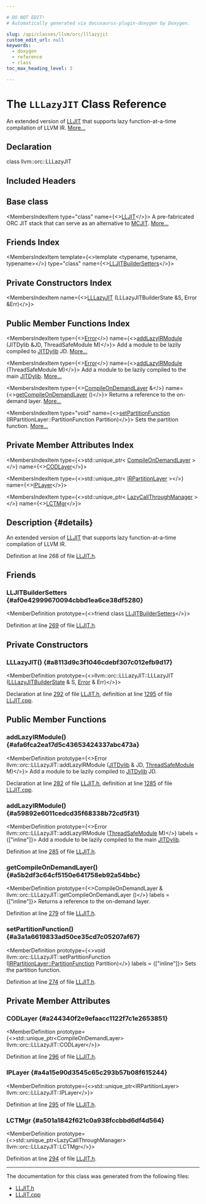 ```yaml
---

# DO NOT EDIT!
# Automatically generated via docusaurus-plugin-doxygen by Doxygen.

slug: /api/classes/llvm/orc/lllazyjit
custom_edit_url: null
keywords:
  - doxygen
  - reference
  - class
toc_max_heading_level: 3

---
```





# The `LLLazyJIT` Class Reference

<DoxygenPage pluginConfig={pluginConfig}>

An extended version of <a href="/docs/api/classes/llvm/orc/lljit">LLJIT</a> that supports lazy function-at-a-time compilation of LLVM IR. <a href="#details">More...</a>

## Declaration

<CodeBlock>class llvm::orc::LLLazyJIT</CodeBlock>

## Included Headers

<IncludesList>
<IncludesListItem
  filePath="llvm/ExecutionEngine/Orc/LLJIT.h"
  permalink="/docs/api/files/include/include/llvm/include/llvm/executionengine/include/llvm/executionengine/orc/lljit-h"
  isLocal="true" />
</IncludesList>

## Base class

<MembersIndex>

<MembersIndexItem
  type="class"
  name={<><a href="/docs/api/classes/llvm/orc/lljit">LLJIT</a></>}>
A pre-fabricated ORC JIT stack that can serve as an alternative to <a href="/docs/api/classes/llvm/mcjit">MCJIT</a>. <a href="/docs/api/classes/llvm/orc/lljit/#details">More...</a>
</MembersIndexItem>

</MembersIndex>

## Friends Index

<MembersIndex>

<MembersIndexItem
  template={<>template &lt;typename, typename, typename&gt;</>}
  type="class"
  name={<><a href="#af0e42999670094cbbd1ea6ce38df5280">LLJITBuilderSetters</a></>}>
</MembersIndexItem>

</MembersIndex>

## Private Constructors Index

<MembersIndex>

<MembersIndexItem
  name={<><a href="#a8113d9c3f1046cdebf307c012efb9d17">LLLazyJIT</a> (LLLazyJITBuilderState &amp;S, Error &amp;Err)</>}>
</MembersIndexItem>

</MembersIndex>

## Public Member Functions Index

<MembersIndex>

<MembersIndexItem
  type={<><a href="/docs/api/classes/llvm/error">Error</a></>}
  name={<><a href="#afa6fca2ea17d5c43653424337abc473a">addLazyIRModule</a> (JITDylib &amp;JD, ThreadSafeModule M)</>}>
Add a module to be lazily compiled to <a href="/docs/api/classes/llvm/orc/jitdylib">JITDylib</a> JD. <a href="#afa6fca2ea17d5c43653424337abc473a">More...</a>
</MembersIndexItem>

<MembersIndexItem
  type={<><a href="/docs/api/classes/llvm/error">Error</a></>}
  name={<><a href="#a59892e6011cedcd35f68338b72cd5f31">addLazyIRModule</a> (ThreadSafeModule M)</>}>
Add a module to be lazily compiled to the main <a href="/docs/api/classes/llvm/orc/jitdylib">JITDylib</a>. <a href="#a59892e6011cedcd35f68338b72cd5f31">More...</a>
</MembersIndexItem>

<MembersIndexItem
  type={<><a href="/docs/api/classes/llvm/orc/compileondemandlayer">CompileOnDemandLayer</a> &amp;</>}
  name={<><a href="#a5b2df3c64cf5150e641758eb92a54bbc">getCompileOnDemandLayer</a> ()</>}>
Returns a reference to the on-demand layer. <a href="#a5b2df3c64cf5150e641758eb92a54bbc">More...</a>
</MembersIndexItem>

<MembersIndexItem
  type="void"
  name={<><a href="#a3a1a6619833ad50ce35cd7c05207af67">setPartitionFunction</a> (IRPartitionLayer::PartitionFunction Partition)</>}>
Sets the partition function. <a href="#a3a1a6619833ad50ce35cd7c05207af67">More...</a>
</MembersIndexItem>

</MembersIndex>

## Private Member Attributes Index

<MembersIndex>

<MembersIndexItem
  type={<>std::unique&#95;ptr&lt; <a href="/docs/api/classes/llvm/orc/compileondemandlayer">CompileOnDemandLayer</a> &gt;</>}
  name={<><a href="#a244340f2e9efaacc1122f7c1e2653851">CODLayer</a></>}>
</MembersIndexItem>

<MembersIndexItem
  type={<>std::unique&#95;ptr&lt; <a href="/docs/api/classes/llvm/orc/irpartitionlayer">IRPartitionLayer</a> &gt;</>}
  name={<><a href="#a4a15e90d3545c65c293b57b08f615244">IPLayer</a></>}>
</MembersIndexItem>

<MembersIndexItem
  type={<>std::unique&#95;ptr&lt; <a href="/docs/api/classes/llvm/orc/lazycallthroughmanager">LazyCallThroughManager</a> &gt;</>}
  name={<><a href="#a501a1842f621c0a938fccbbd6df4d564">LCTMgr</a></>}>
</MembersIndexItem>

</MembersIndex>

## Description {#details}

An extended version of <a href="/docs/api/classes/llvm/orc/lljit">LLJIT</a> that supports lazy function-at-a-time compilation of LLVM IR.

Definition at line 268 of file <a href="/docs/api/files/include/include/llvm/include/llvm/executionengine/include/llvm/executionengine/orc/lljit-h">LLJIT.h</a>.

<SectionDefinition>

## Friends

### LLJITBuilderSetters {#af0e42999670094cbbd1ea6ce38df5280}

<MemberDefinition
  prototype={<>friend class <a href="/docs/api/classes/llvm/orc/lljitbuildersetters">LLJITBuilderSetters</a></>}>

Definition at line <a href="/docs/api/files/include/include/llvm/include/llvm/executionengine/include/llvm/executionengine/orc/lljit-h/#l00269">269</a> of file <a href="/docs/api/files/include/include/llvm/include/llvm/executionengine/include/llvm/executionengine/orc/lljit-h">LLJIT.h</a>.
</MemberDefinition>

</SectionDefinition>

<SectionDefinition>

## Private Constructors

### LLLazyJIT() {#a8113d9c3f1046cdebf307c012efb9d17}

<MemberDefinition
  prototype={<>llvm::orc::LLLazyJIT::LLLazyJIT (<a href="/docs/api/classes/llvm/orc/lllazyjitbuilderstate">LLLazyJITBuilderState</a> &amp; S, <a href="/docs/api/classes/llvm/error">Error</a> &amp; Err)</>}>

Declaration at line <a href="/docs/api/files/include/include/llvm/include/llvm/executionengine/include/llvm/executionengine/orc/lljit-h/#l00292">292</a> of file <a href="/docs/api/files/include/include/llvm/include/llvm/executionengine/include/llvm/executionengine/orc/lljit-h">LLJIT.h</a>, definition at line <a href="/docs/api/files/lib/lib/executionengine/lib/executionengine/orc/lljit-cpp/#l01295">1295</a> of file <a href="/docs/api/files/lib/lib/executionengine/lib/executionengine/orc/lljit-cpp">LLJIT.cpp</a>.
</MemberDefinition>

</SectionDefinition>

<SectionDefinition>

## Public Member Functions

### addLazyIRModule() {#afa6fca2ea17d5c43653424337abc473a}

<MemberDefinition
  prototype={<>Error llvm::orc::LLLazyJIT::addLazyIRModule (<a href="/docs/api/classes/llvm/orc/jitdylib">JITDylib</a> &amp; JD, <a href="/docs/api/classes/llvm/orc/threadsafemodule">ThreadSafeModule</a> M)</>}>
Add a module to be lazily compiled to <a href="/docs/api/classes/llvm/orc/jitdylib">JITDylib</a> JD.

Declaration at line <a href="/docs/api/files/include/include/llvm/include/llvm/executionengine/include/llvm/executionengine/orc/lljit-h/#l00282">282</a> of file <a href="/docs/api/files/include/include/llvm/include/llvm/executionengine/include/llvm/executionengine/orc/lljit-h">LLJIT.h</a>, definition at line <a href="/docs/api/files/lib/lib/executionengine/lib/executionengine/orc/lljit-cpp/#l01285">1285</a> of file <a href="/docs/api/files/lib/lib/executionengine/lib/executionengine/orc/lljit-cpp">LLJIT.cpp</a>.
</MemberDefinition>

### addLazyIRModule() {#a59892e6011cedcd35f68338b72cd5f31}

<MemberDefinition
  prototype={<>Error llvm::orc::LLLazyJIT::addLazyIRModule (<a href="/docs/api/classes/llvm/orc/threadsafemodule">ThreadSafeModule</a> M)</>}
  labels = {["inline"]}>
Add a module to be lazily compiled to the main <a href="/docs/api/classes/llvm/orc/jitdylib">JITDylib</a>.

Definition at line <a href="/docs/api/files/include/include/llvm/include/llvm/executionengine/include/llvm/executionengine/orc/lljit-h/#l00285">285</a> of file <a href="/docs/api/files/include/include/llvm/include/llvm/executionengine/include/llvm/executionengine/orc/lljit-h">LLJIT.h</a>.
</MemberDefinition>

### getCompileOnDemandLayer() {#a5b2df3c64cf5150e641758eb92a54bbc}

<MemberDefinition
  prototype={<>CompileOnDemandLayer &amp; llvm::orc::LLLazyJIT::getCompileOnDemandLayer ()</>}
  labels = {["inline"]}>
Returns a reference to the on-demand layer.

Definition at line <a href="/docs/api/files/include/include/llvm/include/llvm/executionengine/include/llvm/executionengine/orc/lljit-h/#l00279">279</a> of file <a href="/docs/api/files/include/include/llvm/include/llvm/executionengine/include/llvm/executionengine/orc/lljit-h">LLJIT.h</a>.
</MemberDefinition>

### setPartitionFunction() {#a3a1a6619833ad50ce35cd7c05207af67}

<MemberDefinition
  prototype={<>void llvm::orc::LLLazyJIT::setPartitionFunction (<a href="/docs/api/classes/llvm/orc/irpartitionlayer/#a14c5fdeb59c2b96e436bef5da73e87f9">IRPartitionLayer::PartitionFunction</a> Partition)</>}
  labels = {["inline"]}>
Sets the partition function.

Definition at line <a href="/docs/api/files/include/include/llvm/include/llvm/executionengine/include/llvm/executionengine/orc/lljit-h/#l00274">274</a> of file <a href="/docs/api/files/include/include/llvm/include/llvm/executionengine/include/llvm/executionengine/orc/lljit-h">LLJIT.h</a>.
</MemberDefinition>

</SectionDefinition>

<SectionDefinition>

## Private Member Attributes

### CODLayer {#a244340f2e9efaacc1122f7c1e2653851}

<MemberDefinition
  prototype={<>std::unique&#95;ptr&lt;CompileOnDemandLayer&gt; llvm::orc::LLLazyJIT::CODLayer</>}>

Definition at line <a href="/docs/api/files/include/include/llvm/include/llvm/executionengine/include/llvm/executionengine/orc/lljit-h/#l00296">296</a> of file <a href="/docs/api/files/include/include/llvm/include/llvm/executionengine/include/llvm/executionengine/orc/lljit-h">LLJIT.h</a>.
</MemberDefinition>

### IPLayer {#a4a15e90d3545c65c293b57b08f615244}

<MemberDefinition
  prototype={<>std::unique&#95;ptr&lt;IRPartitionLayer&gt; llvm::orc::LLLazyJIT::IPLayer</>}>

Definition at line <a href="/docs/api/files/include/include/llvm/include/llvm/executionengine/include/llvm/executionengine/orc/lljit-h/#l00295">295</a> of file <a href="/docs/api/files/include/include/llvm/include/llvm/executionengine/include/llvm/executionengine/orc/lljit-h">LLJIT.h</a>.
</MemberDefinition>

### LCTMgr {#a501a1842f621c0a938fccbbd6df4d564}

<MemberDefinition
  prototype={<>std::unique&#95;ptr&lt;LazyCallThroughManager&gt; llvm::orc::LLLazyJIT::LCTMgr</>}>

Definition at line <a href="/docs/api/files/include/include/llvm/include/llvm/executionengine/include/llvm/executionengine/orc/lljit-h/#l00294">294</a> of file <a href="/docs/api/files/include/include/llvm/include/llvm/executionengine/include/llvm/executionengine/orc/lljit-h">LLJIT.h</a>.
</MemberDefinition>

</SectionDefinition>

<hr/>

The documentation for this class was generated from the following files:

<ul>
<li><a href="/docs/api/files/include/include/llvm/include/llvm/executionengine/include/llvm/executionengine/orc/lljit-h">LLJIT.h</a></li>
<li><a href="/docs/api/files/lib/lib/executionengine/lib/executionengine/orc/lljit-cpp">LLJIT.cpp</a></li>
</ul>

</DoxygenPage>
